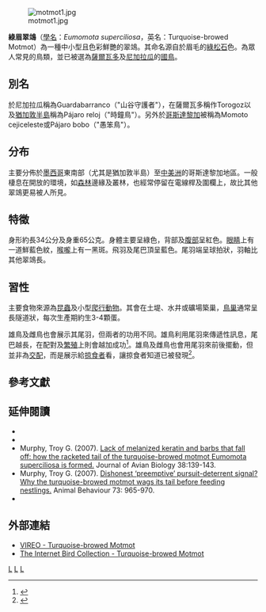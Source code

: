 {{Speciesbox
| taxon = Eumomota superciliosa
| status = LC
| status_system = iucn3.1
| status_ref = <ref name=iucn>{{IUCN2006|assessors=BirdLife International|year=2004|id=47680|title=Eumomota superciliosa|downloaded=2006-05-11}}</ref>
| image = Eumomota superciliosa -Mexico-8.jpg
| parent_authority = [[菲力浦·斯科雷特|Sclater]], 1838
| authority = (Sandbach, 1837)
}}
[[Image:motmot1.jpg|thumb]]

'''綠眉翠鴗'''（[[學名|學名]]：''Eumomota superciliosa''，英名：Turquoise-browed Motmot）為一種中小型且色彩鮮艷的翠鴗。其命名源自於眉毛的[[綠松石|綠松石]]色。為眾人常見的鳥類，並已被選為[[薩爾瓦多|薩爾瓦多]]及[[尼加拉瓜|尼加拉瓜]]的[[國鳥|國鳥]]。

==別名==
於尼加拉瓜稱為Guardabarranco（"山谷守護者"），在薩爾瓦多稱作Torogoz以及[[猶加敦半島|猶加敦半島]]稱為Pájaro reloj（"時鐘鳥"）。另外於[[哥斯達黎加|哥斯達黎加]]被稱為Momoto cejiceleste或Pájaro bobo（"愚笨鳥"）。

==分布==
主要分佈於[[墨西哥|墨西哥]]東南部（尤其是猶加敦半島）至[[中美洲|中美洲]]的哥斯達黎加地區。一般棲息在開放的環境，如[[森林|森林]]邊緣及叢林，也經常停留在電線桿及圍欄上，故比其他翠鴗更易被人所見。

==特徵==
身形約長34公分及身重65公克。身體主要呈綠色，背部及[[腹部|腹部]]呈紅色。[[眼睛|眼睛]]上有一道鮮藍色紋，[[喉嚨|喉嚨]]上有一黑斑。飛羽及尾巴頂呈藍色。尾羽端呈球拍狀，羽軸比其他翠鴗長。

==習性==
主要食物來源為[[昆蟲|昆蟲]]及小型[[爬行動物|爬行動物]]。其會在土堤、水井或礦場築巢，[[巢|鳥巢]]通常呈長隧道狀，每次生產期約生3-4顆蛋。

雄鳥及雌鳥也會展示其尾羽，但兩者的功用不同。雄鳥利用尾羽來傳遞性訊息，尾巴越長，在配對及[[繁殖|繁殖]]上則會越加成功<ref>{{Cite journal|author=Murphy, Troy G.|year=2007|url=https://link.springer.com/article/10.1007/s00265-006-0320-z|title=Racketed tail of the male and female turquoise-browed motmot: male but not female tail length correlates with pairing success, performance, and reproductive success|journal=Behavioral Ecology and Sociobiology|volume=61|pages=911-8|access-date=2019-01-16|archive-date=2019-01-16|archive-url=https://web.archive.org/web/20190116095905/https://link.springer.com/article/10.1007/s00265-006-0320-z|dead-url=no}}</ref>。雄鳥及雌鳥也會用尾羽來前後擺動，但並非為[[交配|交配]]，而是展示給[[掠食者|掠食者]]看，讓掠食者知道已被發現<ref>{{Cite journal|author=Murphy, Troy G.|year=2006|url=http://beheco.oxfordjournals.org/cgi/content/abstract/17/4/547|title=Predator-elicited visual signal: why the turquoise-browed motmot wag-displays its racketed tail|journal=Behavioral Ecology|volume=17|pages=547-53|access-date=2010-10-07|archive-date=2009-04-26|archive-url=https://web.archive.org/web/20090426010132/http://beheco.oxfordjournals.org/cgi/content/abstract/17/4/547|dead-url=no}}</ref>。

==參考文獻==
{{reflist}}

==延伸閱讀==
{{refbegin}}
* {{cite book | author=Susan C. L. Fogden, Michael Fogden and Patricia Fogden | title=A Photographic Guide to Birds of Costa Rica | publisher=New Holland | year=2005 | isbn=1-84330-960-2}}
* {{cite book | author=Steve N. G. Howell and Sophie Webb | title=A Guide to the Birds of Mexico and Northern Central America | publisher=Oxford University  Press | year=1995 | isbn=0-19-854012-4}}
* Murphy, Troy G. (2007). [https://doi.org/10.1111/j.2007.0908-8857.04055.x Lack of melanized keratin and barbs that fall off: how the racketed tail of the turquoise-browed motmot Eumomota superciliosa is formed.] Journal of Avian Biology 38:139-143.
* Murphy, Troy G. (2007). [https://web.archive.org/web/20090831192309/http://www.sciencedirect.com/science?_ob=ArticleURL&_udi=B6W9W-4NHV739-3&_user=10&_coverDate=06%2F30%2F2007&_rdoc=6&_fmt=summary&_orig=browse&_srch=doc-info(%23toc%236693%232007%23999269993%23660765%23FLA%23display%23Volume)&_cdi=6693&_sort=d&_docanchor=&_ct=21&_acct=C000050221&_version=1&_urlVersion=0&_userid=10&md5=fa5323214aee11fb4379dfc47ac6aca5Dishonest  Dishonest ‘preemptive’ pursuit-deterrent signal? Why the turquoise-browed motmot wags its tail before feeding nestlings.] Animal Behaviour 73: 965-970.
* {{cite book | author=Robert S. Ridgely and John A. Gwynne Jr. | title=A Guide to the Birds of Panama with Costa Rica, Nicaragua and Honduras | publisher=Princeton University Press | year=1989 | isbn=0-691-02512-6}}
{{refend}}

==外部連結==
{{commons|Eumomota superciliosa}}
*[http://vireo.acnatsci.org/search.html?Form=Search&SEARCHBY=Common&KEYWORDS=turquoise-browed+motmot&showwhat=images&AGE=All&SEX=All&ACT=All&Search=Search&VIEW=All&ORIENTATION=All&RESULTS=24 VIREO - Turquoise-browed Motmot] {{Wayback|url=http://vireo.acnatsci.org/search.html?Form=Search&SEARCHBY=Common&KEYWORDS=turquoise-browed+motmot&showwhat=images&AGE=All&SEX=All&ACT=All&Search=Search&VIEW=All&ORIENTATION=All&RESULTS=24 |date=20110516081833 }}
*[https://www.hbw.com/ibc/species/turquoise-browed-motmot-eumomota-superciliosa The Internet Bird Collection - Turquoise-browed Motmot]

{{National Symbols of El Salvador}}
{{Taxonbar}}
[[Category:國鳥|L]]
[[Category:翠鴗科|L]]
[[Category:_1837年描述的鸟类|L]]